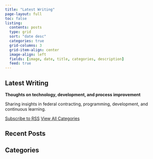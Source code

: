 ```yaml
---
title: "Latest Writing"
page-layout: full
toc: false
listing: 
  contents: posts
  type: grid
  sort: "date desc"
  categories: true
  grid-columns: 3
  grid-item-align: center
  image-align: left
  fields: [image, date, title, categories, description]
  feed: true
---
```


::: {.hero}
::: {.hero-content}
# Latest Writing
**Thoughts on technology, development, and process improvement**

Sharing insights in federal contracting, programming, development, and continuous learning.

[Subscribe to RSS](/posts.xml){.btn .btn-primary} [View All Categories](#categories){.btn .btn-secondary}
:::
:::

::: {.container}
## Recent Posts

<div id="listing-container">
<!-- Quarto listing will be inserted here -->
</div>

<div class="mt-12">
<h2 id="categories">Categories</h2>
<div id="category-cloud" class="category-cloud">
<!-- Category links will be dynamically populated -->
</div>
</div>

:::

<script>
document.addEventListener('DOMContentLoaded', function() {
  // Enhanced blog grid animations
  const observerOptions = {
    threshold: 0.1,
    rootMargin: '0px 0px -20px 0px'
  };
  
  const observer = new IntersectionObserver(function(entries) {
    entries.forEach((entry, index) => {
      if (entry.isIntersecting) {
        setTimeout(() => {
          entry.target.classList.add('animate-fadeInUp');
        }, index * 100);
      }
    });
  }, observerOptions);
  
  // Wait for Quarto listing to load
  setTimeout(() => {
    const listingItems = document.querySelectorAll('.listing-item');
    listingItems.forEach(item => {
      observer.observe(item);
      
      // Add enhanced hover effects
      item.addEventListener('mouseenter', function() {
        this.style.transform = 'translateY(-8px) scale(1.02)';
      });
      
      item.addEventListener('mouseleave', function() {
        this.style.transform = 'translateY(0) scale(1)';
      });
    });
    
    // Create category cloud
    const categories = new Set();
    document.querySelectorAll('.listing-category').forEach(cat => {
      categories.add(cat.textContent.trim());
    });
    
    const categoryCloud = document.getElementById('category-cloud');
    if (categoryCloud) {
      categories.forEach(category => {
        const link = document.createElement('a');
        link.href = `#`;
        link.className = 'category-tag';
        link.textContent = category;
        link.onclick = function(e) {
          e.preventDefault();
          filterByCategory(category);
        };
        categoryCloud.appendChild(link);
      });
    }
  }, 1000);
  
  function filterByCategory(category) {
    const items = document.querySelectorAll('.listing-item');
    items.forEach(item => {
      const itemCategories = item.querySelector('.listing-category');
      if (itemCategories && itemCategories.textContent.includes(category)) {
        item.style.display = 'block';
      } else {
        item.style.display = 'none';
      }
    });
  }
  
  // Add search functionality
  const searchInput = document.createElement('input');
  searchInput.type = 'text';
  searchInput.placeholder = 'Search posts...';
  searchInput.className = 'search-input';
  searchInput.addEventListener('input', function() {
    const searchTerm = this.value.toLowerCase();
    const items = document.querySelectorAll('.listing-item');
    
    items.forEach(item => {
      const title = item.querySelector('.listing-title')?.textContent.toLowerCase() || '';
      const description = item.querySelector('.listing-description')?.textContent.toLowerCase() || '';
      
      if (title.includes(searchTerm) || description.includes(searchTerm)) {
        item.style.display = 'block';
      } else {
        item.style.display = 'none';
      }
    });
  });
  
  // Insert search input before listing
  const listingContainer = document.getElementById('listing-container');
  if (listingContainer) {
    listingContainer.parentNode.insertBefore(searchInput, listingContainer);
  }
});
</script>

<style>
.category-cloud {
  display: flex;
  flex-wrap: wrap;
  gap: 0.5rem;
  margin: 1rem 0;
}

.category-tag {
  background: var(--bg-tertiary);
  color: var(--text-primary);
  padding: 0.5rem 1rem;
  border-radius: 9999px;
  font-size: 0.875rem;
  font-weight: 500;
  text-decoration: none;
  transition: all 0.3s ease;
  border: 1px solid var(--border-color);
}

.category-tag:hover {
  background: var(--accent-color);
  color: white;
  transform: translateY(-2px);
}

.search-input {
  width: 100%;
  max-width: 400px;
  padding: 0.75rem 1rem;
  border: 1px solid var(--border-color);
  border-radius: 0.5rem;
  background: var(--bg-secondary);
  color: var(--text-primary);
  font-size: 1rem;
  margin-bottom: 2rem;
  transition: border-color 0.3s ease, box-shadow 0.3s ease;
}

.search-input:focus {
  border-color: var(--accent-color);
  box-shadow: 0 0 0 3px rgba(14, 165, 233, 0.1);
  outline: none;
}

.listing-item {
  background: var(--bg-secondary);
  border-radius: 1rem;
  padding: 1.5rem;
  margin-bottom: 1.5rem;
  box-shadow: 0 1px 3px 0 rgba(0, 0, 0, 0.1), 0 1px 2px 0 rgba(0, 0, 0, 0.06);
  transition: all 0.3s cubic-bezier(0.4, 0, 0.2, 1);
  border: 1px solid var(--border-color);
}

.listing-item:hover {
  box-shadow: 0 20px 25px -5px rgba(0, 0, 0, 0.1), 0 10px 10px -5px rgba(0, 0, 0, 0.04);
}

.listing-title {
  font-size: 1.25rem;
  font-weight: 700;
  color: var(--text-primary);
  margin-bottom: 0.5rem;
  line-height: 1.3;
}

.listing-description {
  color: var(--text-secondary);
  line-height: 1.6;
  margin-bottom: 1rem;
}

.listing-date {
  font-size: 0.875rem;
  color: var(--text-tertiary);
  margin-bottom: 0.5rem;
}

.listing-category {
  display: inline-block;
  background: var(--accent-color);
  color: white;
  padding: 0.25rem 0.75rem;
  border-radius: 9999px;
  font-size: 0.75rem;
  font-weight: 600;
  text-transform: uppercase;
  letter-spacing: 0.05em;
  margin-right: 0.5rem;
  margin-bottom: 0.5rem;
}

.listing-image {
  width: 100%;
  height: 200px;
  object-fit: cover;
  border-radius: 0.75rem;
  margin-bottom: 1rem;
}

@media (max-width: 768px) {
  .listing-item {
    padding: 1rem;
  }
  
  .category-cloud {
    justify-content: center;
  }
  
  .search-input {
    font-size: 16px; /* Prevents zoom on iOS */
  }
}
</style>
